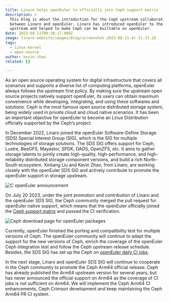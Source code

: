 ```yaml
---
title: Linaro helps openEuler to officially join Ceph support matrix
description: >
  This blog is about the introduction for the Ceph upstream collaboration
  between Linaro and openEuler. Linaro has introduced openEuler to the Ceph
  upstream and helped to make Ceph can be builtable on openEuler.
date: 2023-08-11T09:38:17.000Z
image: linaro-website/images/blog/screenshot-2023-08-11-at-11.37.28
tags:
  - linux-kernel
  - open-source
author: kevin-zhao
related: []

---
```


As an open source operating system for digital infrastructure that covers all scenarios and supports a diverse list of computing platforms, openEuler always follows the upstream first policy. By making sure the upstream open source projects natively support openEuler, its users can obtain maximum convenience while developing, integrating, and using these softwares and solutions. Ceph is the most famous open source distributed storage system, being widely used in private cloud and cloud native scenarios. It has been an important objective for openEuler to become an Linux Distribution officially supported by the Ceph’s project.

In December 2022, Linaro joined the openEuler Software-Define Storage (SDS) Special Interest Group (SIG), which is the SIG for multiple technologies of storage solutions. The SDS SIG offers support for Ceph, Lustre, BeeGFS, Mayastor, SPDK, DAOS, OpenZFS, etc. It aims to gather storage talents to jointly create high-quality, high-performance, and high-reliability distributed storage component versions, and build a rich North-South ecosystem. Xinliang Liu and Kevin Zhao, from Linaro, are working closely with the openEuler SDS SIG and actively contribute to promote the openEuler support in storage upstream.

![ C openEuler announcement](/linaro-website/images/blog/openeuler01)

On July 20 2023, under the joint promotion and contribution of Linaro and the openEuler SDS SIG, the Ceph community merged the pull request for openEuler native support, which means that the openEuler officially joined the [Ceph support matrix](https://docs.ceph.com/en/latest/install/get-packages/#openeuler) and passed the CI verification.

![ Ceph download page for openEuler packages](/linaro-website/images/blog/openeuler2)

Currently, openEuler finished the porting and compatibility test for multiple versions of Ceph. The openEuler community will continue to adapt the support for the new versions of Ceph, enrich the coverage of the openEuler Ceph integration test and follow the Ceph upstream release schedule. Besides, the SDS SIG has set up the Ceph on [openEuler daily CI jobs](https://github.com/openeuler-mirror/ceph-daily-build).

In the next stage, Linaro and openEuler SDS SIG will continue to cooperate in the Ceph community to promote the Ceph Arm64 official release. Ceph has already published the Arm64 upstream version for several years, but has never announced the official support on Arm64 as the coverage of CI jobs is not sufficient on Arm64. We will implement the Ceph Arm64 CI enhancements, Ceph Crimson development and keep maintaining the Ceph Arm64 PR CI system.
